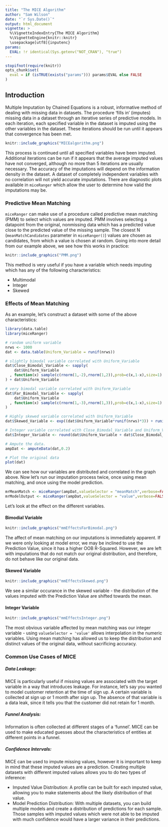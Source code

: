 ```yaml
---
title: "The MICE Algorithm"
author: "Sam Wilson"
date: "`r Sys.Date()`"
output: html_document
vignette: >
  %\VignetteIndexEntry{The MICE Algorithm}
  %\VignetteEngine{knitr::knitr}
  \usepackage[utf8]{inputenc}
params:
  EVAL: !r identical(Sys.getenv("NOT_CRAN"), "true")
---
```


```r
stopifnot(require(knitr))
opts_chunk$set(
  eval = if (isTRUE(exists("params"))) params$EVAL else FALSE
)
```

## Introduction
Multiple Imputation by Chained Equations is a robust, informative method of dealing with missing data in datasets. The procedure 'fills in' (imputes) missing data in a dataset through an iterative series of predictive models. In each iteration, each specified variable in the dataset is imputed using the other variables in the dataset. These iterations should be run until it appears that convergence has been met.  

  

```r
knitr::include_graphics("MICEalgorithm.png")
```  

This process is continued until all specified variables have been imputed. Additional iterations can be run if it appears that the average imputed values have not converged, although no more than 5 iterations are usually necessary. The accuracy of the imputations will depend on the information density in the dataset. A dataset of completely independent variables with no correlation will not yield accurate imputations. There are diagnostic plots available in ```miceRanger``` which allow the user to determine how valid the imputations may be.


### Predictive Mean Matching
```miceRanger``` can make use of a procedure called predictive mean matching (PMM) to select which values are imputed. PMM involves selecting a datapoint from the original, nonmissing data which has a predicted value close to the predicted value of the missing sample. The closest N (```meanMatchCandidates``` parameter in ```miceRanger()```) values are chosen as candidates, from which a value is chosen at random. Going into more detail from our example above, we see how this works in practice:  

  
```r
knitr::include_graphics("PMM.png")
```  
  

This method is very useful if you have a variable which needs imputing which has any of the following characteristics:  

* Multimodal  
* Integer  
* Skewed  
  
### Effects of Mean Matching  
As an example, let's construct a dataset with some of the above characteristics:
```r
library(data.table)
library(miceRanger)

# random uniform variable
nrws <- 1000
dat <- data.table(Uniform_Variable = runif(nrws))

# slightly bimodal variable correlated with Uniform_Variable
dat$Close_Bimodal_Variable <- sapply(
    dat$Uniform_Variable
  , function(x) sample(c(rnorm(1,-2),rnorm(1,2)),prob=c(x,1-x),size=1)
) + dat$Uniform_Variable

# very bimodal variable correlated with Uniform_Variable
dat$Far_Bimodal_Variable <- sapply(
    dat$Uniform_Variable
  , function(x) sample(c(rnorm(1,-3),rnorm(1,3)),prob=c(x,1-x),size=1)
)

# Highly skewed variable correlated with Uniform_Variable
dat$Skewed_Variable <- exp((dat$Uniform_Variable*runif(nrws)*3)) + runif(nrws)*3

# Integer variable correlated with Close_Bimodal_Variable and Uniform_Variable
dat$Integer_Variable <- round(dat$Uniform_Variable + dat$Close_Bimodal_Variable/3 + runif(nrws)*2)

# Ampute the data.
ampDat <- amputeData(dat,0.2)

# Plot the original data
plot(dat)
```

We can see how our variables are distributed and correlated in the graph above. Now let's run our imputation process twice, once using mean matching, and once using the model prediction.  
```r
mrMeanMatch <- miceRanger(ampDat,valueSelector = "meanMatch",verbose=FALSE)
mrModelOutput <- miceRanger(ampDat,valueSelector = "value",verbose=FALSE)
```  

Let's look at the effect on the different variables.

#### Bimodial Variable

```r
knitr::include_graphics("mmEffectsFarBimodal.png")
```  

The affect of mean matching on our imputations is immediately apparent. If we were only looking at model error, we may be inclined to use the Prediction Value, since it has a higher OOB R-Squared. However, we are left with imputations that do not match our original distribution, and therefore, do not behave like our original data.  

#### Skewed Variable

```r
knitr::include_graphics("mmEffectsSkewed.png")
```  

We see a similar occurance in the skewed variable - the distribution of the values imputed with the Prediction Value are shifted towards the mean.

#### Integer Variable

```r
knitr::include_graphics("mmEffectsInteger.png")
```  

The most obvious variable affected by mean matching was our integer variable - using ```valueSelector = 'value'``` allows interpolation in the numeric variables. Using mean matching has allowed us to keep the distribution and distinct values of the original data, without sacrificing accuracy.  
  
### Common Use Cases of MICE  
##### **Data Leakage:**  
MICE is particularly useful if missing values are associated with the target variable in a way that introduces leakage. For instance, let's say you wanted to model customer retention at the time of sign up. A certain variable is collected at sign up or 1 month after sign up. The absence of that variable is a data leak, since it tells you that the customer did not retain for 1 month.

##### **Funnel Analysis:**  
Information is often collected at different stages of a 'funnel'. MICE can be used to make educated guesses about the characteristics of entities at different points in a funnel.  

##### **Confidence Intervals:**  
MICE can be used to impute missing values, however it is important to keep in mind that these imputed values are a prediction. Creating multiple datasets with different imputed values allows you to do two types of inference:  

* Imputed Value Distribution: A profile can be built for each imputed value, allowing you to make statements about the likely distribution of that value.  
* Model Prediction Distribution: With multiple datasets, you can build multiple models and create a distribution of predictions for each sample. Those samples with imputed values which were not able to be imputed with much confidence would have a larger variance in their predictions.  